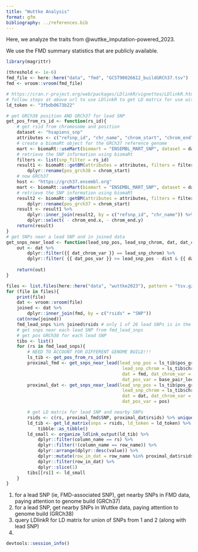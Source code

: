 ```yaml
---
title: "Wuttke Analysis"
format: gfm
bibliography: ../references.bib
---
```


Here, we analyze the traits from @wuttke_imputation-powered_2023.

We use the FMD summary statistics that are publicly available.

```r
library(magrittr)
```


```r
(threshold <- 1e-6)
fmd_file <- here::here("data", "fmd", "GCST90026612_buildGRCh37.tsv")
fmd <- vroom::vroom(fmd_file) 
```


```r
# https://cran.r-project.org/web/packages/LDlinkR/vignettes/LDlinkR.html
# follow steps at above url to use LDlinkR to get LD matrix for use with MendelianRandomization R pkg
ld_token <- "3fbdb0673b22"
```


```r
# get GRCh38 position AND GRCh37 for lead SNP
get_pos_from_rs_id <- function(rs_id){
    # get rsid from chromosome and position
    dataset <- "hsapiens_snp"
    attributes <- c("refsnp_id", "chr_name", "chrom_start", "chrom_end")
    # create a biomaRt object for the GRCh37 reference genome
    mart <- biomaRt::useMart(biomart = "ENSEMBL_MART_SNP", dataset = dataset)
    # retrieve the SNP information using biomaRt
    filters <- list(snp_filter = rs_id) 
    result1 <- biomaRt::getBM(attributes = attributes, filters = filters, mart = mart) %>%
        dplyr::rename(pos_grch38 = chrom_start) 
    # now GRCh37
    host <- "https://grch37.ensembl.org"
    mart <- biomaRt::useMart(biomart = "ENSEMBL_MART_SNP", dataset = dataset, host = host)
    # retrieve the SNP information using biomaRt
    result2 <- biomaRt::getBM(attributes = attributes, filters = filters, mart = mart) %>%
        dplyr::rename(pos_grch37 = chrom_start)
    result <- result1 %>%
        dplyr::inner_join(result2, by = c("refsnp_id", "chr_name")) %>%
        dplyr::select( - chrom_end.x, - chrom_end.y)
    return(result)
}
# get SNPs near a lead SNP and in joined data
get_snps_near_lead <- function(lead_snp_pos, lead_snp_chrom, dat, dat_chrom_var, dat_pos_var, dist = 100000){
    out <- dat %>%
        dplyr::filter({{ dat_chrom_var }} == lead_snp_chrom) %>%
        dplyr::filter( {{ dat_pos_var }} >= lead_snp_pos - dist & {{ dat_pos_var }} <= lead_snp_pos + dist) 
        
    return(out)
}
```


```r
files <- list.files(here::here("data", "wuttke2023"), pattern = "tsv.gz", full.names = TRUE)
for (file in files){
    print(file)
    dat <- vroom::vroom(file)
    joined <- dat %>%
        dplyr::inner_join(fmd, by = c("rsids" = "SNP"))
    cat(nrow(joined))    
    fmd_lead_snps %in% joined$rsids # only 1 of 26 lead SNPs is in the joined data
    # get snps near each lead SNP from fmd_lead_snps
    # get pos GRCh38 for each lead SNP
    tibs <- list()
    for (rs in fmd_lead_snps){
        # NEED TO ACCOUNT FOR DIFFERENT GENOME BUILD!!!
        ls_tib <- get_pos_from_rs_id(rs)
        proximal_fmd <- get_snps_near_lead(lead_snp_pos = ls_tib$pos_grch37, 
                                            lead_snp_chrom = ls_tib$chr_name, 
                                            dat = fmd, dat_chrom_var = chromosome, 
                                            dat_pos_var = base_pair_location) 
        proximal_dat <- get_snps_near_lead(lead_snp_pos = ls_tib$pos_grch38, 
                                            lead_snp_chrom = ls_tib$chr_name, 
                                            dat = dat, dat_chrom_var = chrom, 
                                            dat_pos_var = pos) 

        # get LD matrix for lead SNP and nearby SNPs
        rsids <- c(rs, proximal_fmd$SNP, proximal_dat$rsids) %>% unique() %>% (function(x) x[!is.na(x)])    
        ld_tib <- get_ld_matrix(snps = rsids, ld_token = ld_token) %>%
            tibble::as_tibble()        
        ld_small <- organize_ldlink_output(ld_tib) %>%
            dplyr::filter(column_name == rs) %>%
            dplyr::filter(!(column_name == row_name)) %>%
            dplyr::arrange(dplyr::desc(value)) %>%
            dplyr::mutate(row_in_dat = row_name %in% proximal_dat$rsids) %>%
            dplyr::filter(row_in_dat) %>%
            dplyr::slice(1)
        tibs[[rs]] <- ld_small        
    }
}
```

1. for a lead SNP (ie, FMD-associated SNP), get nearby SNPs in FMD data, paying attention to genome build (GRCh37)
2. for a lead SNP, get nearby SNPs in Wuttke data, paying attention to genome build (GRCh38)
3. query LDlinkR for LD matrix for union of SNPs from 1 and 2 (along with lead SNP)
4. 




```r
devtools::session_info()
```